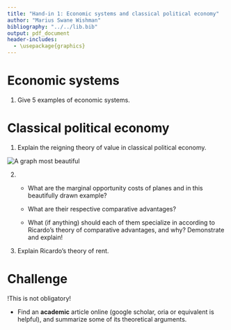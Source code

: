 ```yaml
---
title: "Hand-in 1: Economic systems and classical political economy"
author: "Marius Swane Wishman"
bibliography: "../../lib.bib"
output: pdf_document
header-includes:
  - \usepackage{graphics}
---
```


Economic systems
================

1. Give 5 examples of economic systems.

Classical political economy
===========================

1. Explain the reigning theory of value in classical political economy.

![](../img/RicardoExercise.png "A graph most beautiful")

2.
	* What are the marginal opportunity costs of planes and in this
	  beautifully drawn example?
	
	* What are their respective comparative advantages?

	* What (if anything) should each of them specialize in according to
	  Ricardo’s theory of comparative advantages, and why? Demonstrate and
	  explain!
	
3. Explain Ricardo's theory of rent.

Challenge
=========

!This is not obligatory!

* Find an **academic** article online (google scholar, oria or equivalent is
  helpful), and summarize some of its theoretical arguments.

